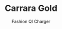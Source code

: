 ---
id: item-8
type: accessories
imgSrc: ../images/items/item8.png
specialOffers:
  - 3 FOR 2
title: Carrara Gold
subtitle: Fashion QI Charger
price: 44.99
---